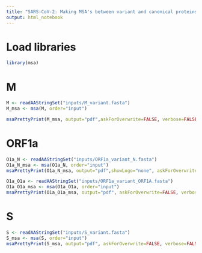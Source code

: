 ```yaml
---
title: "SARS-CoV-2: Making MSA's between variant and canonical proteins."
output: html_notebook
---
```


# Load libraries
```r
library(msa)
```

# M
```r
M <- readAAStringSet("inputs/M_variant.fasta")
M_msa <- msa(M, order="input")

msaPrettyPrint(M_msa, output="pdf",askForOverwrite=FALSE, verbose=FALSE, shadingMode="identical", shadingColors="black", showLogo="none")
```

# ORF1a
```r
O1a_N <- readAAStringSet("inputs/ORF1a_variant_N.fasta")
O1a_N_msa <- msa(O1a_N, order="input")
msaPrettyPrint(O1a_N_msa, output="pdf",showLogo="none", askForOverwrite=FALSE, verbose=FALSE, shadingMode="identical", shadingColors="black")

O1a_O1a <- readAAStringSet("inputs/ORF1a_variant_ORF1A.fasta")
O1a_O1a_msa <- msa(O1a_O1a, order="input")
msaPrettyPrint(O1a_O1a_msa, output="pdf", askForOverwrite=FALSE, verbose=FALSE, shadingMode="identical", shadingColors="black", showLogo="none")

```

# S
```r
S <- readAAStringSet("inputs/S_variant.fasta")
S_msa <- msa(S, order="input")
msaPrettyPrint(S_msa, output="pdf", askForOverwrite=FALSE, verbose=FALSE, shadingMode="identical", shadingColors="black", showLogo="none")
```

